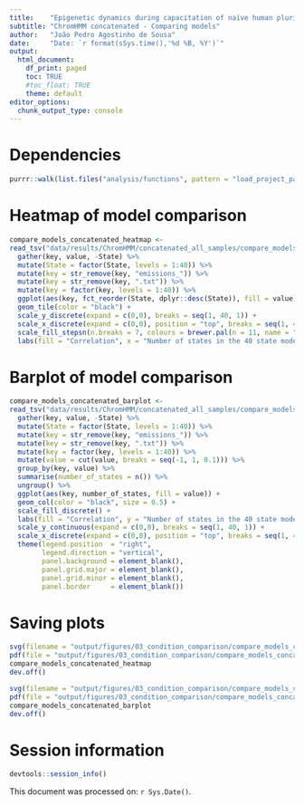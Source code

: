 ```yaml
---
title:    "Epigenetic dynamics during capacitation of naïve human pluripotent stem cells"
subtitle: "ChromHMM concatenated - Comparing models"
author:   "João Pedro Agostinho de Sousa"
date:     "Date: `r format(sSys.time(),'%d %B, %Y')`"
output:
  html_document:
    df_print: paged
    toc: TRUE
    #toc_float: TRUE
    theme: default
editor_options:
  chunk_output_type: console
---
```


# Dependencies
```r

purrr::walk(list.files("analysis/functions", pattern = "load_project_packages", full.names = T), source)

```

# Heatmap of model comparison
```r

compare_models_concatenated_heatmap <- 
read_tsv("data/results/ChromHMM/concatenated_all_samples/compare_models/concatenated_all_samples_1_to_40.txt") %>%
  gather(key, value, -State) %>% 
  mutate(State = factor(State, levels = 1:40)) %>% 
  mutate(key = str_remove(key, "emissions_")) %>%
  mutate(key = str_remove(key, ".txt")) %>%
  mutate(key = factor(key, levels = 1:40)) %>%
  ggplot(aes(key, fct_reorder(State, dplyr::desc(State)), fill = value)) +
  geom_tile(color = "black") +
  scale_y_discrete(expand = c(0,0), breaks = seq(1, 40, 1)) +
  scale_x_discrete(expand = c(0,0), position = "top", breaks = seq(1, 40, 1)) +
  scale_fill_stepsn(n.breaks = 7, colours = brewer.pal(n = 11, name = "RdYlBu")[c(1, 2, 3, 5, 6, 7, 9, 10, 11)]) +
  labs(fill = "Correlation", x = "Number of states in the 40 state model", y = "Model")

```

# Barplot of model comparison
```r

compare_models_concatenated_barplot <- 
read_tsv("data/results/ChromHMM/concatenated_all_samples/compare_models/concatenated_all_samples_1_to_40.txt") %>%
  gather(key, value, -State) %>% 
  mutate(State = factor(State, levels = 1:40)) %>% 
  mutate(key = str_remove(key, "emissions_")) %>%
  mutate(key = str_remove(key, ".txt")) %>%
  mutate(key = factor(key, levels = 1:40)) %>%
  mutate(value = cut(value, breaks = seq(-1, 1, 0.1))) %>%
  group_by(key, value) %>%
  summarise(number_of_states = n()) %>%
  ungroup() %>% 
  ggplot(aes(key, number_of_states, fill = value)) +
  geom_col(color = "black", size = 0.5) +
  scale_fill_discrete() +
  labs(fill = "Correlation", y = "Number of states in the 40 state model", x = "Model") +
  scale_y_continuous(expand = c(0,0), breaks = seq(1, 40, 1)) +
  scale_x_discrete(expand = c(0,0), position = "top", breaks = seq(1, 40, 1)) +
  theme(legend.position  = "right",
        legend.direction = "vertical",
        panel.background = element_blank(),
        panel.grid.major = element_blank(),
        panel.grid.minor = element_blank(),
        panel.border     = element_blank()) 

```

# Saving plots
```r

svg(filename = "output/figures/03_condition_comparison/compare_models_concatenated_1.svg", width = 8, height = 5)
pdf(file = "output/figures/03_condition_comparison/compare_models_concatenated_1.pdf", width = 8, height = 5)
compare_models_concatenated_heatmap
dev.off()

svg(filename = "output/figures/03_condition_comparison/compare_models_concatenated_2.svg", width = 8, height = 5)
pdf(file = "output/figures/03_condition_comparison/compare_models_concatenated_2.pdf", width = 8, height = 5)
compare_models_concatenated_barplot
dev.off()

```

# Session information
```r

devtools::session_info()

```

This document was processed on: `r Sys.Date()`.